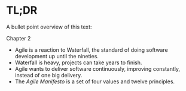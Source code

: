 # TL;DR

A bullet point overview of this text:

Chapter 2

* Agile is a reaction to Waterfall, the standard of doing software development up until the nineties.
* Waterfall is heavy, projects can take years to finish.
* Agile wants to deliver software continuously, improving constantly, instead of one big delivery.
* The *Agile Manifesto* is a set of four values and twelve principles.
